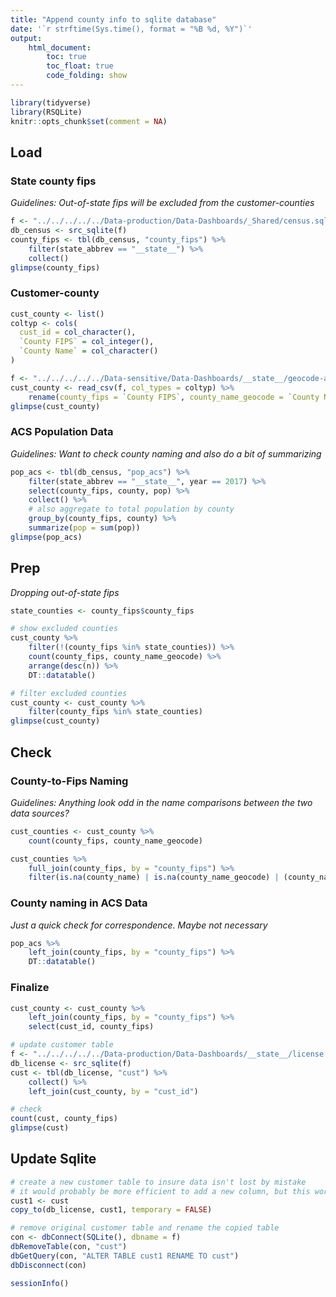 ```yaml
---
title: "Append county info to sqlite database"
date: '`r strftime(Sys.time(), format = "%B %d, %Y")`'
output: 
    html_document:
        toc: true
        toc_float: true
        code_folding: show
---
```


```r
library(tidyverse)
library(RSQLite)
knitr::opts_chunk$set(comment = NA)
```

## Load 

### State county fips

*Guidelines: Out-of-state fips will be excluded from the customer-counties*

```r
f <- "../../../../../Data-production/Data-Dashboards/_Shared/census.sqlite3"
db_census <- src_sqlite(f)
county_fips <- tbl(db_census, "county_fips") %>% 
    filter(state_abbrev == "__state__") %>%
    collect()
glimpse(county_fips)
```


### Customer-county

```r
cust_county <- list()
coltyp <- cols(
  cust_id = col_character(),
  `County FIPS` = col_integer(),
  `County Name` = col_character()
)

f <- "../../../../../Data-sensitive/Data-Dashboards/__state__/geocode-addresses/cust-out.csv"
cust_county <- read_csv(f, col_types = coltyp) %>%
    rename(county_fips = `County FIPS`, county_name_geocode = `County Name`)
glimpse(cust_county)
```


### ACS Population Data

*Guidelines: Want to check county naming and also do a bit of summarizing*

```r
pop_acs <- tbl(db_census, "pop_acs") %>%
    filter(state_abbrev == "__state__", year == 2017) %>%
    select(county_fips, county, pop) %>%
    collect() %>%
    # also aggregate to total population by county
    group_by(county_fips, county) %>%
    summarize(pop = sum(pop))
glimpse(pop_acs)
```


## Prep

*Dropping out-of-state fips*

```r
state_counties <- county_fips$county_fips

# show excluded counties
cust_county %>%
    filter(!(county_fips %in% state_counties)) %>%
    count(county_fips, county_name_geocode) %>%
    arrange(desc(n)) %>%
    DT::datatable()

# filter excluded counties
cust_county <- cust_county %>%
    filter(county_fips %in% state_counties)
glimpse(cust_county)
```


## Check

### County-to-Fips Naming

*Guidelines: Anything look odd in the name comparisons between the two data sources?*

```r
cust_counties <- cust_county %>%
    count(county_fips, county_name_geocode)

cust_counties %>%
    full_join(county_fips, by = "county_fips") %>%
    filter(is.na(county_name) | is.na(county_name_geocode) | (county_name != county_name_geocode))
```

### County naming in ACS Data

*Just a quick check for correspondence. Maybe not necessary*

```r
pop_acs %>%
    left_join(county_fips, by = "county_fips") %>%
    DT::datatable()
```

### Finalize

```r
cust_county <- cust_county %>%
    left_join(county_fips, by = "county_fips") %>%
    select(cust_id, county_fips)

# update customer table
f <- "../../../../../Data-production/Data-Dashboards/__state__/license.sqlite3"
db_license <- src_sqlite(f)
cust <- tbl(db_license, "cust") %>% 
    collect() %>%
    left_join(cust_county, by = "cust_id")

# check
count(cust, county_fips)
glimpse(cust)
```


## Update Sqlite

```r
# create a new customer table to insure data isn't lost by mistake
# it would probably be more efficient to add a new column, but this works
cust1 <- cust
copy_to(db_license, cust1, temporary = FALSE)
```

```r
# remove original customer table and rename the copied table
con <- dbConnect(SQLite(), dbname = f)
dbRemoveTable(con, "cust")
dbGetQuery(con, "ALTER TABLE cust1 RENAME TO cust")
dbDisconnect(con)
```

```r
sessionInfo()
```
